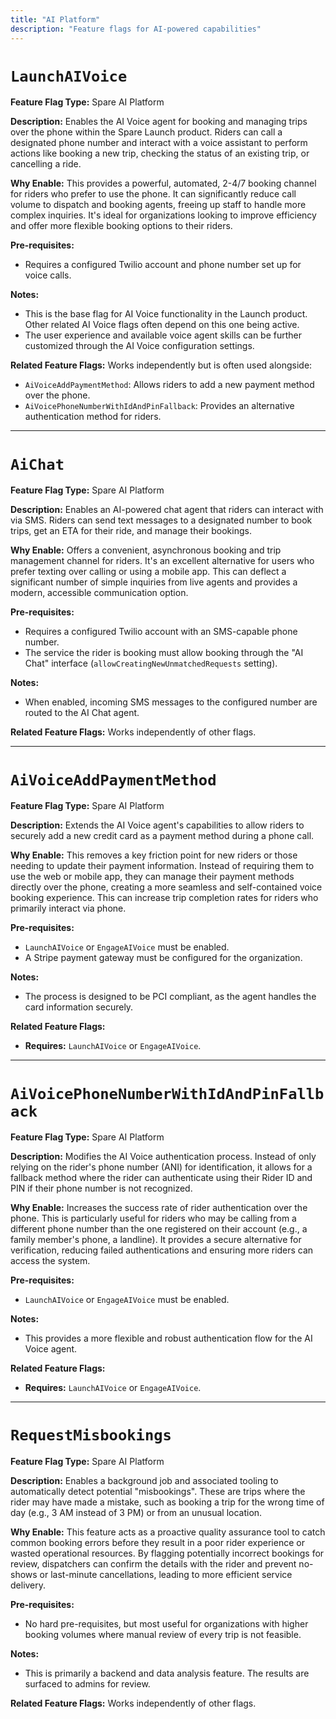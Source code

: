 ```yaml
---
title: "AI Platform"
description: "Feature flags for AI-powered capabilities"
---
```


# `LaunchAIVoice`

**Feature Flag Type:** Spare AI Platform

**Description:** Enables the AI Voice agent for booking and managing trips over the phone within the Spare Launch product. Riders can call a designated phone number and interact with a voice assistant to perform actions like booking a new trip, checking the status of an existing trip, or cancelling a ride.

**Why Enable:** This provides a powerful, automated, 2-4/7 booking channel for riders who prefer to use the phone. It can significantly reduce call volume to dispatch and booking agents, freeing up staff to handle more complex inquiries. It's ideal for organizations looking to improve efficiency and offer more flexible booking options to their riders.

**Pre-requisites:**
- Requires a configured Twilio account and phone number set up for voice calls.

**Notes:**
- This is the base flag for AI Voice functionality in the Launch product. Other related AI Voice flags often depend on this one being active.
- The user experience and available voice agent skills can be further customized through the AI Voice configuration settings.

**Related Feature Flags:**
Works independently but is often used alongside:
- `AiVoiceAddPaymentMethod`: Allows riders to add a new payment method over the phone.
- `AiVoicePhoneNumberWithIdAndPinFallback`: Provides an alternative authentication method for riders.

---

# `AiChat`

**Feature Flag Type:** Spare AI Platform

**Description:** Enables an AI-powered chat agent that riders can interact with via SMS. Riders can send text messages to a designated number to book trips, get an ETA for their ride, and manage their bookings.

**Why Enable:** Offers a convenient, asynchronous booking and trip management channel for riders. It's an excellent alternative for users who prefer texting over calling or using a mobile app. This can deflect a significant number of simple inquiries from live agents and provides a modern, accessible communication option.

**Pre-requisites:**
- Requires a configured Twilio account with an SMS-capable phone number.
- The service the rider is booking must allow booking through the "AI Chat" interface (`allowCreatingNewUnmatchedRequests` setting).

**Notes:**
- When enabled, incoming SMS messages to the configured number are routed to the AI Chat agent.

**Related Feature Flags:**
Works independently of other flags.

---

# `AiVoiceAddPaymentMethod`

**Feature Flag Type:** Spare AI Platform

**Description:** Extends the AI Voice agent's capabilities to allow riders to securely add a new credit card as a payment method during a phone call.

**Why Enable:** This removes a key friction point for new riders or those needing to update their payment information. Instead of requiring them to use the web or mobile app, they can manage their payment methods directly over the phone, creating a more seamless and self-contained voice booking experience. This can increase trip completion rates for riders who primarily interact via phone.

**Pre-requisites:**
- `LaunchAIVoice` or `EngageAIVoice` must be enabled.
- A Stripe payment gateway must be configured for the organization.

**Notes:**
- The process is designed to be PCI compliant, as the agent handles the card information securely.

**Related Feature Flags:**
- **Requires:** `LaunchAIVoice` or `EngageAIVoice`.

---

# `AiVoicePhoneNumberWithIdAndPinFallback`

**Feature Flag Type:** Spare AI Platform

**Description:** Modifies the AI Voice authentication process. Instead of only relying on the rider's phone number (ANI) for identification, it allows for a fallback method where the rider can authenticate using their Rider ID and PIN if their phone number is not recognized.

**Why Enable:** Increases the success rate of rider authentication over the phone. This is particularly useful for riders who may be calling from a different phone number than the one registered on their account (e.g., a family member's phone, a landline). It provides a secure alternative for verification, reducing failed authentications and ensuring more riders can access the system.

**Pre-requisites:**
- `LaunchAIVoice` or `EngageAIVoice` must be enabled.

**Notes:**
- This provides a more flexible and robust authentication flow for the AI Voice agent.

**Related Feature Flags:**
- **Requires:** `LaunchAIVoice` or `EngageAIVoice`.

---

# `RequestMisbookings`

**Feature Flag Type:** Spare AI Platform

**Description:** Enables a background job and associated tooling to automatically detect potential "misbookings". These are trips where the rider may have made a mistake, such as booking a trip for the wrong time of day (e.g., 3 AM instead of 3 PM) or from an unusual location.

**Why Enable:** This feature acts as a proactive quality assurance tool to catch common booking errors before they result in a poor rider experience or wasted operational resources. By flagging potentially incorrect bookings for review, dispatchers can confirm the details with the rider and prevent no-shows or last-minute cancellations, leading to more efficient service delivery.

**Pre-requisites:**
- No hard pre-requisites, but most useful for organizations with higher booking volumes where manual review of every trip is not feasible.

**Notes:**
- This is primarily a backend and data analysis feature. The results are surfaced to admins for review.

**Related Feature Flags:**
Works independently of other flags.
